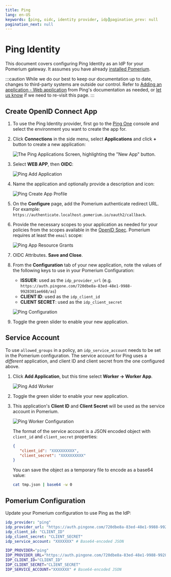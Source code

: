 ```yaml
---
title: Ping
lang: en-US
keywords: [ping, oidc, identity provider, idp]pagination_prev: null
pagination_next: null
---
```



# Ping Identity

This document covers configuring Ping Identity as an IdP for your Pomerium gateway. It assumes you have already [installed Pomerium](/docs/install/).

:::caution
While we do our best to keep our documentation up to date, changes to third-party systems are outside our control. Refer to [Adding an application - Web application](https://docs.pingidentity.com/bundle/p14c/page/lyd1583255784891.html) from Ping's documentation as needed, or [let us know](https://github.com/pomerium/documentation/issues/new?assignees=&labels=&template=doc-error.md) if we need to re-visit this page.
:::

## Create OpenID Connect App

1. To use the Ping Identity provider, first go to the [Ping One](https://www.pingidentity.com/en/account/sign-on.html) console and select the environment you want to create the app for.

1. Click **Connections** in the side menu, select **Applications** and click **+** button to create a new application:

   ![The Ping Applications Screen, highlighting the "New App" button.](./img/ping/ping-new-app.png)

1. Select **WEB APP**, then **OIDC**:

   ![Ping Add Application](./img/ping/ping-add-application.png)

1. Name the application and optionally provide a description and icon:

   ![Ping Create App Profile](./img/ping/ping-app-profile.png)

1. On the **Configure** page, add the Pomerium authenticate redirect URL. For example: `https://authenticate.localhost.pomerium.io/oauth2/callback`.

1. Provide the necessary scopes to your application as needed for your policies from the scopes available in the [OpenID Spec](https://openid.net/specs/openid-connect-core-1_0.html#ScopeClaims). Pomerium requires at least the `email` scope:

   ![Ping App Resource Grants](./img/ping/ping-app-grants.png)

1. OIDC Attributes. **Save and Close**.

1. From the **Configuration** tab of your new application, note the values of the following keys to use in your Pomerium Configuration:

   * **ISSUER**: used as the `idp_provider_url` (e.g. `https://auth.pingone.com/720dbe8a-83ed-48e1-9988-9928301ae668/as`)
   * **CLIENT ID**: used as the `idp_client_id`
   * **CLIENT SECRET**: used as the `idp_client_secret`

   ![Ping Configuration](./img/ping/ping-configuration.png)

1. Toggle the green slider to enable your new application.

## Service Account

To use `allowed_groups` in a policy, an `idp_service_account` needs to be set in the Pomerium configuration. The service account for Ping uses a *different* application, and client ID and client secret from the one configured above.

1. Click **Add Application**, but this time select **Worker → Worker App**.

   ![Ping Add Worker](./img/ping/ping-add-worker.png)

1. Toggle the green slider to enable your new application.

1. This application's **Client ID** and **Client Secret** will be used as the service account in Pomerium.

   ![Ping Worker Configuration](./img/ping/ping-worker-configuration.png)

   The format of the service account is a JSON encoded object with `client_id` and `client_secret` properties:

   ```json
   {
      "client_id": "XXXXXXXXXX",
      "client_secret": "XXXXXXXXXX"
   }
   ```

   You can save the object as a temporary file to encode as a base64 value:

   ```bash
   cat tmp.json | base64 -w 0
   ```

## Pomerium Configuration

Update your Pomerium configuration to use Ping as the IdP:

<Tabs>
<TabItem value="config.yaml" label="config.yaml">

```yaml
idp_provider: "ping"
idp_provider_url: "https://auth.pingone.com/720dbe8a-83ed-48e1-9988-9928301ae668/as"
idp_client_id: "CLIENT_ID"
idp_client_secret: "CLIENT_SECRET"
idp_service_account: "XXXXXXX" # Base64-encoded JSON
```

</TabItem>
<TabItem value="Environment Variables" label="Environment Variables">

```bash
IDP_PROVIDER="ping"
IDP_PROVIDER_URL="https://auth.pingone.com/720dbe8a-83ed-48e1-9988-9928301ae668/as"
IDP_CLIENT_ID="CLIENT_ID"
IDP_CLIENT_SECRET="CLIENT_SECRET"
IDP_SERVICE_ACCOUNT="XXXXXXX" # Base64-encoded JSON
```

</TabItem>
</Tabs>